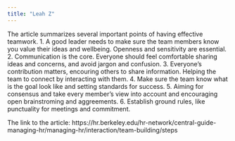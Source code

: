 ```yaml
---
title: "Leah Z"
---
```


The article summarizes several important points of having effective teamwork.
1. A good leader needs to make sure the team members know you value their ideas and wellbeing. Openness and sensitivity are essential.
2. Communication is the core. Everyone should feel comfortable sharing ideas and concerns, and avoid jargon and confusion. 
3. Everyone's contribution matters, encouring others to share information. Helping the team to connect by interacting with them.
4. Make sure the team know what is the goal look like and setting standards for success. 
5. Aiming for consensus and take every member's view into account and encouraging open brainstroming and aggreements.
6. Establish ground rules, like punctuality for meetings and commitment. 

The link to the article: https://hr.berkeley.edu/hr-network/central-guide-managing-hr/managing-hr/interaction/team-building/steps
